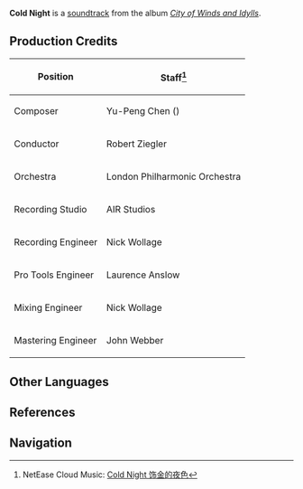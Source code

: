{{Soundtrack Infobox
|title          =
|image          = City of Winds and Idylls.png
|album          = City of Winds and Idylls
|disc           = 2
|number         = 31
|featured       =
|featured2      =
|featured3      =
|featured_disc  =
|featured_disc2 =
|featured_disc3 =
|youtube_id     = aeEkatw2Heg
|youtube_time   = 380
|spotify_id     = 49scDvsNT1N11yhE9weByf
|played_in      = Mondstadt; Emerald Peak
|during         = [[Mondstadt]] (Night), [[Emerald Peak]] (Dusk)
|domain         =
|previous       = A Familiar Sight and Leisure
|next           = Whispering Plain
}}
'''Cold Night''' is a [[soundtrack]] from the album ''[[City of Winds and Idylls]]''.

==Production Credits==
{| class="wikitable" style="text-align:left; height:0.5em"
! Position
! Staff<ref>NetEase Cloud Music: [https://music.163.com/#/song?id=1481392438 Cold Night 饰金的夜色]</ref>
|-
! Composer
| Yu-Peng Chen ({{Lang|zh=陈致逸|mini=1}})
|-
! Conductor
| Robert Ziegler
|-
! Orchestra
| London Philharmonic Orchestra
|-
! Recording Studio
| AIR Studios
|-
! Recording Engineer
| Nick Wollage
|-
! Pro Tools Engineer
| Laurence Anslow
|-
! Mixing Engineer
| Nick Wollage
|-
! Mastering Engineer
| John Webber
|}

==Other Languages==
{{Other Languages|default_hidden = 1
|en      = Cold Night
|zhs     = 饰金的夜色
|zhs_rm  = Shìjīn de Yèsè
|zht     = 飾金的夜色
|zht_rm  = Shìjīn de Yèsè
|ja      = 黄金色の夜
|ja_rm   = Kogane-iro no Yoru{{Assumed}}
}}

==References==
{{Reflist}}

==Navigation==
{{Soundtrack Navbox|City of Winds and Idylls}}